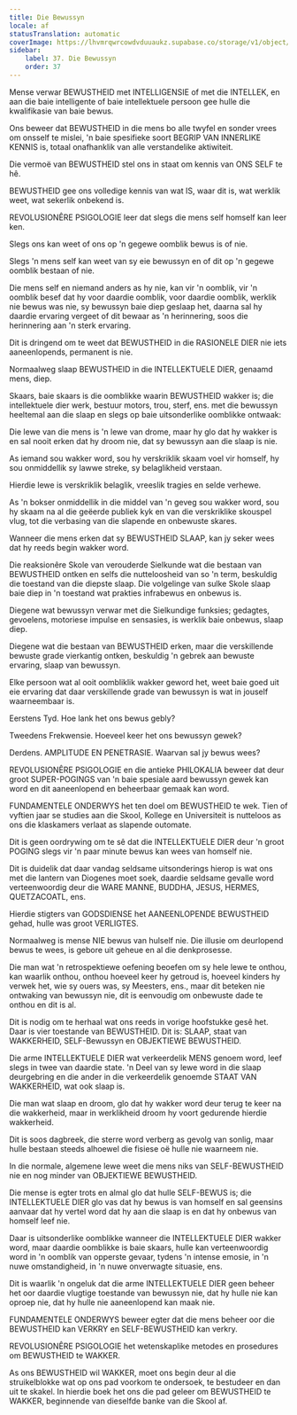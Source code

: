 ```yaml
---
title: Die Bewussyn
locale: af
statusTranslation: automatic
coverImage: https://lhvmrqwrcowdvduuaukz.supabase.co/storage/v1/object/public/strapi-uploads/small_cover-educacion-fundamental.webp-2d51a7828a2b1309555be27f7e2a61a0.webp
sidebar:
    label: 37. Die Bewussyn
    order: 37
---
```

Mense verwar BEWUSTHEID met INTELLIGENSIE of met die INTELLEK, en aan die baie intelligente of baie intellektuele persoon gee hulle die kwalifikasie van baie bewus.

Ons beweer dat BEWUSTHEID in die mens bo alle twyfel en sonder vrees om onsself te mislei, 'n baie spesifieke soort BEGRIP VAN INNERLIKE KENNIS is, totaal onafhanklik van alle verstandelike aktiwiteit.

Die vermoë van BEWUSTHEID stel ons in staat om kennis van ONS SELF te hê.

BEWUSTHEID gee ons volledige kennis van wat IS, waar dit is, wat werklik weet, wat sekerlik onbekend is.

REVOLUSIONÊRE PSIGOLOGIE leer dat slegs die mens self homself kan leer ken.

Slegs ons kan weet of ons op 'n gegewe oomblik bewus is of nie.

Slegs 'n mens self kan weet van sy eie bewussyn en of dit op 'n gegewe oomblik bestaan of nie.

Die mens self en niemand anders as hy nie, kan vir 'n oomblik, vir 'n oomblik besef dat hy voor daardie oomblik, voor daardie oomblik, werklik nie bewus was nie, sy bewussyn baie diep geslaap het, daarna sal hy daardie ervaring vergeet of dit bewaar as 'n herinnering, soos die herinnering aan 'n sterk ervaring.

Dit is dringend om te weet dat BEWUSTHEID in die RASIONELE DIER nie iets aaneenlopends, permanent is nie.

Normaalweg slaap BEWUSTHEID in die INTELLEKTUELE DIER, genaamd mens, diep.

Skaars, baie skaars is die oomblikke waarin BEWUSTHEID wakker is; die intellektuele dier werk, bestuur motors, trou, sterf, ens. met die bewussyn heeltemal aan die slaap en slegs op baie uitsonderlike oomblikke ontwaak:

Die lewe van die mens is 'n lewe van drome, maar hy glo dat hy wakker is en sal nooit erken dat hy droom nie, dat sy bewussyn aan die slaap is nie.

As iemand sou wakker word, sou hy verskriklik skaam voel vir homself, hy sou onmiddellik sy lawwe streke, sy belaglikheid verstaan.

Hierdie lewe is verskriklik belaglik, vreeslik tragies en selde verhewe.

As 'n bokser onmiddellik in die middel van 'n geveg sou wakker word, sou hy skaam na al die geëerde publiek kyk en van die verskriklike skouspel vlug, tot die verbasing van die slapende en onbewuste skares.

Wanneer die mens erken dat sy BEWUSTHEID SLAAP, kan jy seker wees dat hy reeds begin wakker word.

Die reaksionêre Skole van verouderde Sielkunde wat die bestaan van BEWUSTHEID ontken en selfs die nutteloosheid van so 'n term, beskuldig die toestand van die diepste slaap. Die volgelinge van sulke Skole slaap baie diep in 'n toestand wat prakties infrabewus en onbewus is.

Diegene wat bewussyn verwar met die Sielkundige funksies; gedagtes, gevoelens, motoriese impulse en sensasies, is werklik baie onbewus, slaap diep.

Diegene wat die bestaan van BEWUSTHEID erken, maar die verskillende bewuste grade vierkantig ontken, beskuldig 'n gebrek aan bewuste ervaring, slaap van bewussyn.

Elke persoon wat al ooit oombliklik wakker geword het, weet baie goed uit eie ervaring dat daar verskillende grade van bewussyn is wat in jouself waarneembaar is.

Eerstens Tyd. Hoe lank het ons bewus gebly?

Tweedens Frekwensie. Hoeveel keer het ons bewussyn gewek?

Derdens. AMPLITUDE EN PENETRASIE. Waarvan sal jy bewus wees?

REVOLUSIONÊRE PSIGOLOGIE en die antieke PHILOKALIA beweer dat deur groot SUPER-POGINGS van 'n baie spesiale aard bewussyn gewek kan word en dit aaneenlopend en beheerbaar gemaak kan word.

FUNDAMENTELE ONDERWYS het ten doel om BEWUSTHEID te wek. Tien of vyftien jaar se studies aan die Skool, Kollege en Universiteit is nutteloos as ons die klaskamers verlaat as slapende outomate.

Dit is geen oordrywing om te sê dat die INTELLEKTUELE DIER deur 'n groot POGING slegs vir 'n paar minute bewus kan wees van homself nie.

Dit is duidelik dat daar vandag seldsame uitsonderings hierop is wat ons met die lantern van Diogenes moet soek, daardie seldsame gevalle word verteenwoordig deur die WARE MANNE, BUDDHA, JESUS, HERMES, QUETZACOATL, ens.

Hierdie stigters van GODSDIENSE het AANEENLOPENDE BEWUSTHEID gehad, hulle was groot VERLIGTES.

Normaalweg is mense NIE bewus van hulself nie. Die illusie om deurlopend bewus te wees, is gebore uit geheue en al die denkprosesse.

Die man wat 'n retrospektiewe oefening beoefen om sy hele lewe te onthou, kan waarlik onthou, onthou hoeveel keer hy getroud is, hoeveel kinders hy verwek het, wie sy ouers was, sy Meesters, ens., maar dit beteken nie ontwaking van bewussyn nie, dit is eenvoudig om onbewuste dade te onthou en dit is al.

Dit is nodig om te herhaal wat ons reeds in vorige hoofstukke gesê het. Daar is vier toestande van BEWUSTHEID. Dit is: SLAAP, staat van WAKKERHEID, SELF-Bewussyn en OBJEKTIEWE BEWUSTHEID.

Die arme INTELLEKTUELE DIER wat verkeerdelik MENS genoem word, leef slegs in twee van daardie state. 'n Deel van sy lewe word in die slaap deurgebring en die ander in die verkeerdelik genoemde STAAT VAN WAKKERHEID, wat ook slaap is.

Die man wat slaap en droom, glo dat hy wakker word deur terug te keer na die wakkerheid, maar in werklikheid droom hy voort gedurende hierdie wakkerheid.

Dit is soos dagbreek, die sterre word verberg as gevolg van sonlig, maar hulle bestaan steeds alhoewel die fisiese oë hulle nie waarneem nie.

In die normale, algemene lewe weet die mens niks van SELF-BEWUSTHEID nie en nog minder van OBJEKTIEWE BEWUSTHEID.

Die mense is egter trots en almal glo dat hulle SELF-BEWUS is; die INTELLEKTUELE DIER glo vas dat hy bewus is van homself en sal geensins aanvaar dat hy vertel word dat hy aan die slaap is en dat hy onbewus van homself leef nie.

Daar is uitsonderlike oomblikke wanneer die INTELLEKTUELE DIER wakker word, maar daardie oomblikke is baie skaars, hulle kan verteenwoordig word in 'n oomblik van opperste gevaar, tydens 'n intense emosie, in 'n nuwe omstandigheid, in 'n nuwe onverwagte situasie, ens.

Dit is waarlik 'n ongeluk dat die arme INTELLEKTUELE DIER geen beheer het oor daardie vlugtige toestande van bewussyn nie, dat hy hulle nie kan oproep nie, dat hy hulle nie aaneenlopend kan maak nie.

FUNDAMENTELE ONDERWYS beweer egter dat die mens beheer oor die BEWUSTHEID kan VERKRY en SELF-BEWUSTHEID kan verkry.

REVOLUSIONÊRE PSIGOLOGIE het wetenskaplike metodes en prosedures om BEWUSTHEID te WAKKER.

As ons BEWUSTHEID wil WAKKER, moet ons begin deur al die struikelblokke wat op ons pad voorkom te ondersoek, te bestudeer en dan uit te skakel. In hierdie boek het ons die pad geleer om BEWUSTHEID te WAKKER, beginnende van dieselfde banke van die Skool af.

